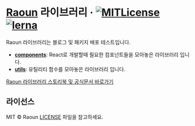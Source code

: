 
<Meta title="README" />

# [Raoun](https://raoun-docs.vercel.app) 라이브러리 &middot; [![MITLicense](https://img.shields.io/badge/license-MIT-blue.svg)](https://github.com/Raoun4136/raoun/blob/main/LICENSE) [![lerna](https://img.shields.io/badge/maintained%20with-lerna-cc00ff.svg)](https://lernajs.io/)

Raoun 라이브러리는 블로그 및 패키지 배포 테스트입니다.

- [**components**](https://github.com/Raoun4136/raoun/blob/main/packages/components): React로 개발할때 필요한 컴포넌트들을 모아놓은 라이브러리 입니다.
- [**utils**](https://github.com/Raoun4136/raoun/blob/main/packages/utils): 유틸리티 함수를 모아놓은 라이브러리 입니다.

[Raoun 라이브러리 스토리북 및 공식문서 바로가기](https://raoun-docs.vercel.app)

## 라이선스

MIT © Raoun [LICENSE](https://github.com/Raoun4136/raoun/blob/main/LICENSE) 파일을 참고하세요.
